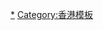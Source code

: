 {{Navbox
|name = 少年警訊
|title = '''[[少年警訊|香港少年警訊]]'''
|selected = {{{1|}}}
|bodyclass = hlist

|group1 = 總部
|list1  = 
* [[中央諮詢委員會]]
* [[少年警訊深資領袖委員會]]
* [[少訊舊生會]]

|group2 = 區域
|list2  = 
* [[名譽會長會]]
* [[區諮詢委員會]]
* [[學校支會]]
* [[領袖團]]  

|group3 = 階級
|list3  = 
* [[會員]]
* [[領袖]]
* [[深資領袖]]
* [[導師]]
* [[參事會員]]
* [[支援組幹事]]  
}}
<noinclude>
[[Category:少年警訊|*]]
[[Category:香港模板]]
</noinclude>